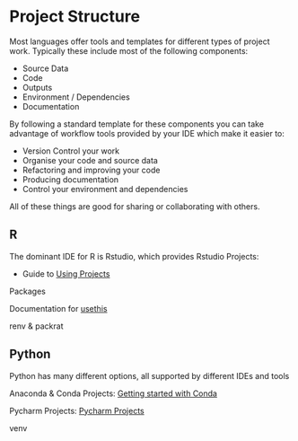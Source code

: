 # Project Structure {#projects}
Most languages offer tools and templates for different types of project work.
Typically these include most of the following components:

* Source Data
* Code
* Outputs
* Environment / Dependencies
* Documentation

By following a standard template for these components you can take advantage of workflow tools provided by your IDE which make it easier to:

* Version Control your work
* Organise your code and source data
* Refactoring and improving your code
* Producing documentation
* Control your environment and dependencies

All of these things are good for sharing or collaborating with others.

## R
The dominant IDE for R is Rstudio, which provides Rstudio Projects:

* Guide to [Using Projects](https://support.rstudio.com/hc/en-us/articles/200526207-Using-Projects)

Packages

Documentation for
[usethis](https://usethis.r-lib.org/)

renv & packrat



## Python
Python has many different options, all supported by different IDEs and tools

Anaconda & Conda Projects:
[Getting started with Conda](https://docs.conda.io/projects/conda/en/latest/user-guide/getting-started.html)

Pycharm Projects:
[Pycharm Projects](https://www.jetbrains.com/help/pycharm/project.html)

venv
